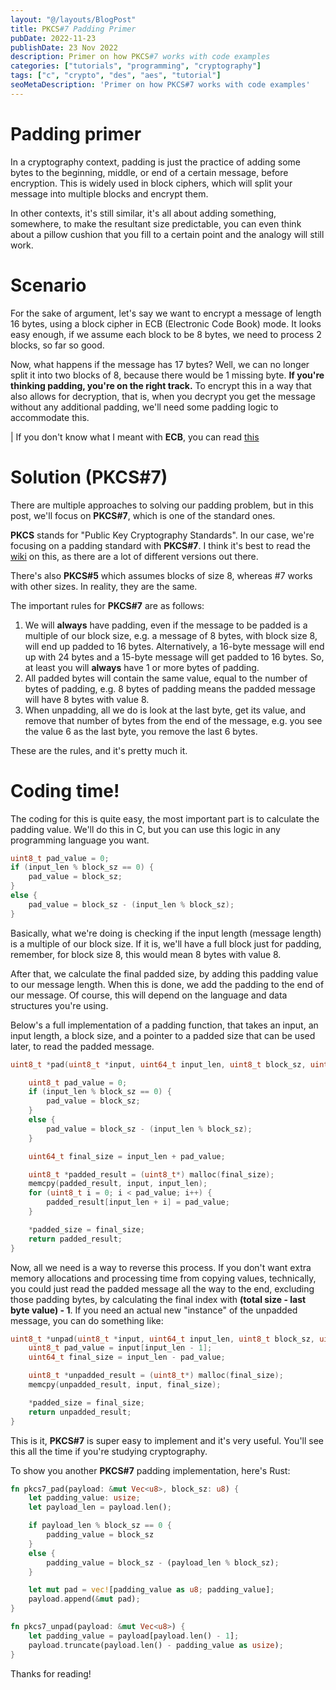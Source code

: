 ```yaml
---
layout: "@/layouts/BlogPost"
title: PKCS#7 Padding Primer
pubDate: 2022-11-23
publishDate: 23 Nov 2022
description: Primer on how PKCS#7 works with code examples
categories: ["tutorials", "programming", "cryptography"]
tags: ["c", "crypto", "des", "aes", "tutorial"]
seoMetaDescription: 'Primer on how PKCS#7 works with code examples'
---
```


# Padding primer

In a cryptography context, padding is just the practice of adding some bytes to the beginning, middle, or end of a certain message, 
before encryption. This is widely used in block ciphers, which will split your message into multiple blocks and encrypt them.

In other contexts, it's still similar, it's all about adding something, somewhere, to make the resultant size predictable, 
you can even think about a pillow cushion that you fill to a certain point and the analogy will still work.

# Scenario

For the sake of argument, let's say we want to encrypt a message of length 16 bytes, using a block cipher in ECB (Electronic Code Book) mode.
It looks easy enough, if we assume each block to be 8 bytes, we need to process 2 blocks, so far so good.

Now, what happens if the message has 17 bytes? Well, we can no longer split it into two blocks of 8, 
because there would be 1 missing byte. **If you're thinking padding, you're on the right track.** 
To encrypt this in a way that also allows for decryption, that is, when you decrypt 
you get the message without any additional padding, we'll need some padding logic to accommodate this.

| If you don't know what I meant with **ECB**, you can read [this](https://en.wikipedia.org/wiki/Block_cipher_mode_of_operation#Electronic_codebook_(ECB))

# Solution (PKCS#7)

There are multiple approaches to solving our padding problem, but in this post, we'll focus on **PKCS#7**, which is one of the standard ones.

**PKCS** stands for "Public Key Cryptography Standards". In our case, we're focusing on a padding standard with **PKCS#7**. I think 
it's best to read the [wiki](https://en.wikipedia.org/wiki/PKCS) on this, as there are a lot of different versions out there.

There's also **PKCS#5** which assumes blocks of size 8, whereas #7 works with other sizes. In reality, they are the same.

The important rules for **PKCS#7** are as follows:

1) We will **always** have padding, even if the message to be padded is a multiple of our block size, e.g. a message of 8 bytes, 
with block size 8, will end up padded to 16 bytes. Alternatively, a 16-byte message will end up 
with 24 bytes and a 15-byte message will get padded to 16 bytes. So, at least you will **always** have 1 or more bytes of padding.
2) All padded bytes will contain the same value, equal to the number of bytes of padding, 
e.g. 8 bytes of padding means the padded message will have 8 bytes with value 8.
3) When unpadding, all we do is look at the last byte, get its value, and remove that number of 
bytes from the end of the message, e.g. you see the value 6 as the last byte, you remove the last 6 bytes.

These are the rules, and it's pretty much it. 

# Coding time!

The coding for this is quite easy, the most important part is to calculate the padding value. 
We'll do this in C, but you can use this logic in any programming language you want.

```c
uint8_t pad_value = 0;
if (input_len % block_sz == 0) {
	pad_value = block_sz;
}
else {
	pad_value = block_sz - (input_len % block_sz);
}
```

Basically, what we're doing is checking if the input length (message length) is a multiple of our block size. 
If it is, we'll have a full block just for padding, remember, for block size 8, this would mean 8 bytes with value 8.

After that, we calculate the final padded size, by adding this padding value to our message length. 
When this is done, we add the padding to the end of our message. 
Of course, this will depend on the language and data structures you're using.

Below's a full implementation of a padding function, that takes an input, an input length, a block size, 
and a pointer to a padded size that can be used later, to read the padded message.

```c
uint8_t *pad(uint8_t *input, uint64_t input_len, uint8_t block_sz, uint64_t *padded_size) {

	uint8_t pad_value = 0;
	if (input_len % block_sz == 0) {
		pad_value = block_sz;
	}
	else {
		pad_value = block_sz - (input_len % block_sz);
	}

	uint64_t final_size = input_len + pad_value;

	uint8_t *padded_result = (uint8_t*) malloc(final_size);
	memcpy(padded_result, input, input_len);
	for (uint8_t i = 0; i < pad_value; i++) {
		padded_result[input_len + i] = pad_value;
	}

	*padded_size = final_size;
	return padded_result;
}
```

Now, all we need is a way to reverse this process. If you don't want extra memory allocations and processing 
time from copying values, technically, you could just read the padded message all the way to the end, 
excluding those padding bytes, by calculating the final index with **(total size - last byte value) - 1**. 
If you need an actual new "instance" of the unpadded message, you can do something like:

```c
uint8_t *unpad(uint8_t *input, uint64_t input_len, uint8_t block_sz, uint64_t *padded_size) {
	uint8_t pad_value = input[input_len - 1];
	uint64_t final_size = input_len - pad_value;

	uint8_t *unpadded_result = (uint8_t*) malloc(final_size);
	memcpy(unpadded_result, input, final_size);

	*padded_size = final_size;
	return unpadded_result;
}
```

This is it, **PKCS#7** is super easy to implement and it's very useful. 
You'll see this all the time if you're studying cryptography.

To show you another **PKCS#7** padding implementation, here's Rust:

```rust
fn pkcs7_pad(payload: &mut Vec<u8>, block_sz: u8) {
    let padding_value: usize;
    let payload_len = payload.len();

    if payload_len % block_sz == 0 {
        padding_value = block_sz
    }
    else {
        padding_value = block_sz - (payload_len % block_sz);
    }

    let mut pad = vec![padding_value as u8; padding_value];
    payload.append(&mut pad);
}

fn pkcs7_unpad(payload: &mut Vec<u8>) {
    let padding_value = payload[payload.len() - 1];
    payload.truncate(payload.len() - padding_value as usize);
}
```

Thanks for reading!